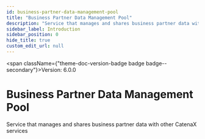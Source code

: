 ```yaml
---
id: business-partner-data-management-pool
title: "Business Partner Data Management Pool"
description: "Service that manages and shares business partner data with other CatenaX services"
sidebar_label: Introduction
sidebar_position: 0
hide_title: true
custom_edit_url: null
---
```



<span className={"theme-doc-version-badge badge badge--secondary"}>Version: 6.0.0</span>

# Business Partner Data Management Pool



Service that manages and shares business partner data with other CatenaX services


      
